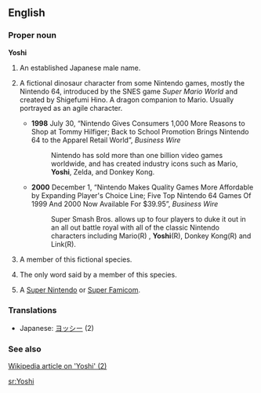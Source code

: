 ==English==

===Proper noun===
'''Yoshi'''

# An established Japanese male name.
# {{rfv-sense}} A fictional dinosaur character from some Nintendo games, mostly the Nintendo 64, introduced by the SNES game ''Super Mario World'' and created by Shigefumi Hino. A dragon companion to Mario. Usually portrayed as an agile character.
#*'''1998''' July 30, “Nintendo Gives Consumers 1,000 More Reasons to Shop at Tommy Hilfiger; Back to School Promotion Brings Nintendo 64 to the Apparel Retail World”, ''Business Wire''
#*: Nintendo has sold more than one billion video games worldwide, and has created industry icons such as Mario, '''Yoshi''', Zelda, and Donkey Kong.
#*'''2000''' December 1, “Nintendo Makes Quality Games More Affordable by Expanding Player's Choice Line; Five Top Nintendo 64 Games Of 1999 And 2000 Now Available For $39.95”, ''Business Wire''
#*: Super Smash Bros. allows up to four players to duke it out in an all out battle royal with all of the classic Nintendo characters including Mario(R)<!--sic-->, '''Yoshi'''(R), Donkey Kong(R) and Link(R).
# {{rfv-sense}} A member of this fictional species.
# {{rfv-sense}} The only word said by a member of this species.
# {{rfv-sense}} {{slang}} A [[Super Nintendo]] or [[Super Famicom]].

===Translations===
*Japanese: [[ヨッシー]] (2)

===See also===

[http://en.wikipedia.org/wiki/Yoshi Wikipedia article on 'Yoshi' (2)]

[[sr:Yoshi]]